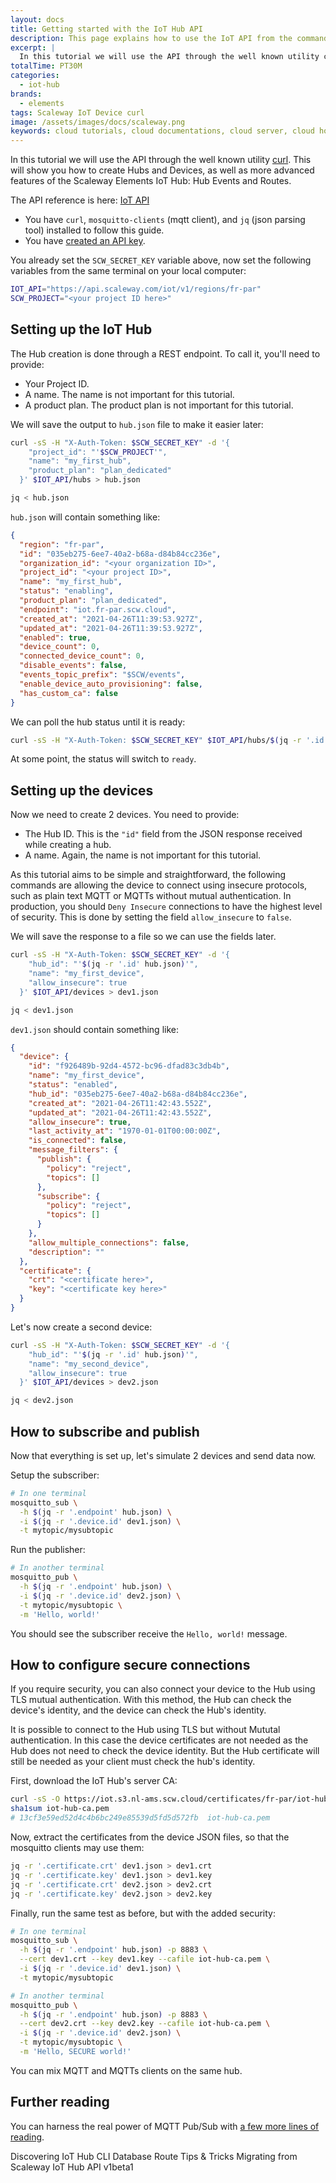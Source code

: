 ```yaml
---
layout: docs
title: Getting started with the IoT Hub API
description: This page explains how to use the IoT API from the command line using curl
excerpt: |
  In this tutorial we will use the API through the well known utility curl. This will show you how to create Hubs and Devices, as well as the more advanced features of the Scaleway Elements IoT Hub: Hub Events and Routes.
totalTime: PT30M
categories:
  - iot-hub
brands:
  - elements
tags: Scaleway IoT Device curl
image: /assets/images/docs/scaleway.png
keywords: cloud tutorials, cloud documentations, cloud server, cloud hosting, object storage, s3, functions, containers, serverless, iot, smart, connected, embedded, devices, hubs, mqtt
---
```


In this tutorial we will use the API through the well known utility [curl](https://curl.haxx.se/). This will show you how to create Hubs and Devices, as well as more advanced features of the Scaleway Elements IoT Hub: Hub Events and Routes.

The API reference is here: [IoT API](https://developers.scaleway.com/en/products/iot/api/)

<Message type="requirement">

  - You have `curl`, `mosquitto-clients` (mqtt client), and `jq` (json parsing tool) installed to follow this guide.
  - You have [created an API key](/console/my-project/how-to/generate-api-key/). 

</Message>

You already set the `SCW_SECRET_KEY` variable above, now set the following variables from the same terminal on your local computer: 

```bash
IOT_API="https://api.scaleway.com/iot/v1/regions/fr-par"
SCW_PROJECT="<your project ID here>"
```


## Setting up the IoT Hub

The Hub creation is done through a REST endpoint. To call it, you'll need to provide:

- Your Project ID.
- A name. The name is not important for this tutorial.
- A product plan. The product plan is not important for this tutorial.

We will save the output to `hub.json` file to make it easier later:

```bash
curl -sS -H "X-Auth-Token: $SCW_SECRET_KEY" -d '{
    "project_id": "'$SCW_PROJECT'",
    "name": "my_first_hub",
    "product_plan": "plan_dedicated"
  }' $IOT_API/hubs > hub.json

jq < hub.json
```

`hub.json` will contain something like:

```json
{
  "region": "fr-par",
  "id": "035eb275-6ee7-40a2-b68a-d84b84cc236e",
  "organization_id": "<your organization ID>",
  "project_id": "<your project ID>",
  "name": "my_first_hub",
  "status": "enabling",
  "product_plan": "plan_dedicated",
  "endpoint": "iot.fr-par.scw.cloud",
  "created_at": "2021-04-26T11:39:53.927Z",
  "updated_at": "2021-04-26T11:39:53.927Z",
  "enabled": true,
  "device_count": 0,
  "connected_device_count": 0,
  "disable_events": false,
  "events_topic_prefix": "$SCW/events",
  "enable_device_auto_provisioning": false,
  "has_custom_ca": false
}
```

We can poll the hub status until it is ready:

```bash
curl -sS -H "X-Auth-Token: $SCW_SECRET_KEY" $IOT_API/hubs/$(jq -r '.id' hub.json) | jq -r '.status'
```

At some point, the status will switch to `ready`.

## Setting up the devices

Now we need to create 2 devices. You need to provide:

- The Hub ID. This is the `"id"` field from the JSON response received while creating a hub.
- A name. Again, the name is not important for this tutorial.

<Message type="note">

As this tutorial aims to be simple and straightforward, the following commands are allowing the device to connect using insecure protocols, such as plain text MQTT or MQTTs without mutual authentication. In production, you should `Deny Insecure` connections to have the highest level of security. This is done by setting the field `allow_insecure` to `false`.

</Message>

We will save the response to a file so we can use the fields later.

```bash
curl -sS -H "X-Auth-Token: $SCW_SECRET_KEY" -d '{
    "hub_id": "'$(jq -r '.id' hub.json)'",
    "name": "my_first_device",
    "allow_insecure": true
  }' $IOT_API/devices > dev1.json

jq < dev1.json
```

`dev1.json` should contain something like:

```json
{
  "device": {
    "id": "f926489b-92d4-4572-bc96-dfad83c3db4b",
    "name": "my_first_device",
    "status": "enabled",
    "hub_id": "035eb275-6ee7-40a2-b68a-d84b84cc236e",
    "created_at": "2021-04-26T11:42:43.552Z",
    "updated_at": "2021-04-26T11:42:43.552Z",
    "allow_insecure": true,
    "last_activity_at": "1970-01-01T00:00:00Z",
    "is_connected": false,
    "message_filters": {
      "publish": {
        "policy": "reject",
        "topics": []
      },
      "subscribe": {
        "policy": "reject",
        "topics": []
      }
    },
    "allow_multiple_connections": false,
    "description": ""
  },
  "certificate": {
    "crt": "<certificate here>",
    "key": "<certificate key here>"
  }
}
```

Let's now create a second device:

```bash
curl -sS -H "X-Auth-Token: $SCW_SECRET_KEY" -d '{
    "hub_id": "'$(jq -r '.id' hub.json)'",
    "name": "my_second_device",
    "allow_insecure": true
  }' $IOT_API/devices > dev2.json

jq < dev2.json
```

## How to subscribe and publish

Now that everything is set up, let's simulate 2 devices and send data now.

Setup the subscriber:

```bash
# In one terminal
mosquitto_sub \
  -h $(jq -r '.endpoint' hub.json) \
  -i $(jq -r '.device.id' dev1.json) \
  -t mytopic/mysubtopic
```

Run the publisher:

```bash
# In another terminal
mosquitto_pub \
  -h $(jq -r '.endpoint' hub.json) \
  -i $(jq -r '.device.id' dev2.json) \
  -t mytopic/mysubtopic \
  -m 'Hello, world!'
```

You should see the subscriber receive the `Hello, world!` message.

## How to configure secure connections 

If you require security, you can also connect your device to the Hub using TLS mutual authentication. With this method, the Hub can check the device's identity, and the device can check the Hub's identity.

<Message type="note">

It is possible to connect to the Hub using TLS but without Mututal authentication. In this case the device certificates are not needed as the Hub does not need to check the device identity. But the Hub certificate will still be needed as your client must check the hub's identity.

</Message>

First, download the IoT Hub's server CA:

```bash
curl -sS -O https://iot.s3.nl-ams.scw.cloud/certificates/fr-par/iot-hub-ca.pem
sha1sum iot-hub-ca.pem
# 13cf3e59ed52d4c4b6bc249e85539d5fd5d572fb  iot-hub-ca.pem
```

Now, extract the certificates from the device JSON files, so that the mosquitto clients may use them:

```bash
jq -r '.certificate.crt' dev1.json > dev1.crt
jq -r '.certificate.key' dev1.json > dev1.key
jq -r '.certificate.crt' dev2.json > dev2.crt
jq -r '.certificate.key' dev2.json > dev2.key
```

Finally, run the same test as before, but with the added security:

```bash
# In one terminal
mosquitto_sub \
  -h $(jq -r '.endpoint' hub.json) -p 8883 \
  --cert dev1.crt --key dev1.key --cafile iot-hub-ca.pem \
  -i $(jq -r '.device.id' dev1.json) \
  -t mytopic/mysubtopic
```

```bash
# In another terminal
mosquitto_pub \
  -h $(jq -r '.endpoint' hub.json) -p 8883 \
  --cert dev2.crt --key dev2.key --cafile iot-hub-ca.pem \
  -i $(jq -r '.device.id' dev2.json) \
  -t mytopic/mysubtopic \
  -m 'Hello, SECURE world!'
```

<Message type="tip">

You can mix MQTT and MQTTs clients on the same hub.

</Message>

## Further reading

You can harness the real power of MQTT Pub/Sub with [a few more lines of reading](http://www.steves-internet-guide.com/mqtt/).

<Navigation title="See Also">
  <PreviousButton to="/iot/iot-hub/api-cli/cli-db-tips-tricks/">Discovering IoT Hub CLI Database Route Tips & Tricks</PreviousButton>
  <NextButton to="/iot/iot-hub/api-cli/migrating-from-api-v1beta1/">Migrating from Scaleway IoT Hub API v1beta1</NextButton>
</Navigation>

